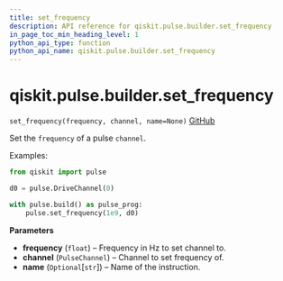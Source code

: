 ```yaml
---
title: set_frequency
description: API reference for qiskit.pulse.builder.set_frequency
in_page_toc_min_heading_level: 1
python_api_type: function
python_api_name: qiskit.pulse.builder.set_frequency
---
```


# qiskit.pulse.builder.set\_frequency

<span id="qiskit.pulse.builder.set_frequency" />

`set_frequency(frequency, channel, name=None)` [GitHub](https://github.com/qiskit/qiskit/tree/stable/0.23/qiskit/pulse/builder.py "view source code")

Set the `frequency` of a pulse `channel`.

Examples:

```python
from qiskit import pulse

d0 = pulse.DriveChannel(0)

with pulse.build() as pulse_prog:
    pulse.set_frequency(1e9, d0)
```

**Parameters**

*   **frequency** (`float`) – Frequency in Hz to set channel to.
*   **channel** (`PulseChannel`) – Channel to set frequency of.
*   **name** (`Optional`\[`str`]) – Name of the instruction.

